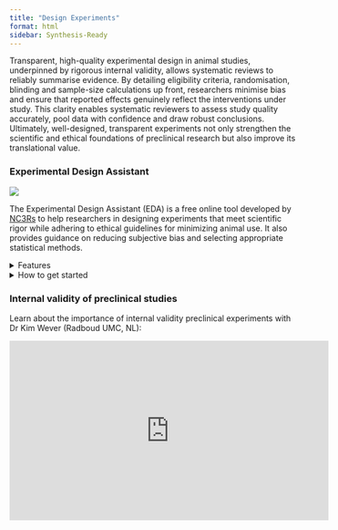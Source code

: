 ```yaml
---
title: "Design Experiments"
format: html
sidebar: Synthesis-Ready
---
```


Transparent, high-quality experimental design in animal studies, underpinned by rigorous internal validity, allows systematic reviews to reliably summarise evidence. By detailing eligibility criteria, randomisation, blinding and sample-size calculations up front, researchers minimise bias and ensure that reported effects genuinely reflect the interventions under study. This clarity enables systematic reviewers to assess study quality accurately, pool data with confidence and draw robust conclusions. Ultimately, well-designed, transparent experiments not only strengthen the scientific and ethical foundations of preclinical research but also improve its translational value.

### Experimental Design Assistant

![](/images/EDA.jpg)

The Experimental Design Assistant (EDA) is a free online tool developed by [NC3Rs](https://www.nc3rs.org.uk/) to help researchers in designing experiments that meet scientific rigor while adhering to ethical guidelines for minimizing animal use. It also provides guidance on reducing subjective bias and selecting appropriate statistical methods.

<details>

<summary>Features</summary>

-   **Ethical Guidance:** Advice and feedback on plans to minimise animal use.
-   **Visual Representation:** Diagrammatic notation for experimental plans, with critiquing.
-   **Comprehensive Feedback:** Tailored statistical and design recommendations.
-   **Resource Optimization:** Helps plan efficient experiments, saving time and resources.
-   **Statistical Guidance:** Sample size calculations, randomization, blinding.

</details>

<details>

<summary>How to get started</summary>

-   Refer to the [EDA User Guide](https://eda.nc3rs.org.uk/guide) for a walkthrough.
-   Begin immediately in the [Process Guide](https://eda.nc3rs.org.uk/guide-process).

</details>

### Internal validity of preclinical studies

Learn about the importance of internal validity preclinical experiments with Dr Kim Wever (Radboud UMC, NL):

<iframe
  width="560" height="315"
  src="https://www.youtube.com/embed/Cd6gUEXOErU"
  title="Internal validity and risks of bias in preclinical research | Dr Kim Wever"
  frameborder="0"
  allow="accelerometer; autoplay; clipboard-write; encrypted-media; gyroscope; picture-in-picture; web-share"
  allowfullscreen> </iframe>